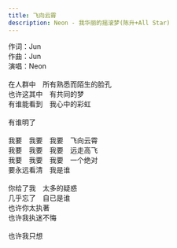 ```yaml
---
title: 飞向云霄
description: Neon - 我华丽的摇滚梦(陈升+All Star)
---
```


作词：Jun<br />作曲：Jun<br />演唱：Neon<br /><br />在人群中　所有熟悉而陌生的脸孔<br />也许这其中　有共同的梦<br />有谁能看到　我心中的彩虹<br /><br />有谁明了<br /><br />我要　我要　我要　飞向云霄<br />我要　我要　我要　远走高飞<br />我要　我要　我要　一个绝对<br />要永远看清　我是谁<br /><br />你给了我　太多的疑惑<br />几乎忘了　自已是谁<br />也许你太执著<br />也许我执迷不悔<br /><br />也许我只想